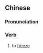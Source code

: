 {{also|上冻}}
==Chinese==
{{zh-forms|s=上冻}}

===Pronunciation===
{{zh-pron
|m=shàngdòng
|c=soeng5 dung3
|cat=v
}}

===Verb===
{{zh-verb}}

# to [[freeze]]